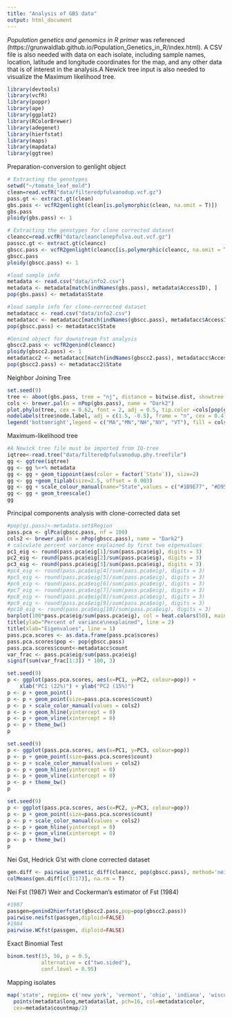 ```yaml
---
title: "Analysis of GBS data"
output: html_document
---
```

*Population genetics and genomics in R primer* was referenced (https://grunwaldlab.github.io/Population_Genetics_in_R/index.html). 
A CSV file is also needed with data on each isolate, including sample names, location, latitude and longitude coordinates for the map, and any other data that is of interest in the analysis.A Newick tree input is also needed to visualize the Maximum likelihood tree. 

```r
library(devtools)
library(vcfR)
library(poppr)
library(ape)
library(ggplot2)
library(RColorBrewer)
library(adegenet)
library(hierfstat)
library(maps)
library(mapdata)
library(ggtree)
```

Preparation-conversion to genlight object
```r
# Extracting the genotypes
setwd("~/tomato_leaf_mold")
clean=read.vcfR("data/filteredpfulvanodup.vcf.gz")
pass.gt <- extract.gt(clean)
gbs.pass <- vcfR2genlight(clean[is.polymorphic(clean, na.omit = T)])
gbs.pass
ploidy(gbs.pass) <- 1
```

```r
# Extracting the genotypes for clone corrected dataset
cleancc=read.vcfR("data/cleanclonepfulva.out.vcf.gz")
passcc.gt <- extract.gt(cleancc)
gbscc.pass <- vcfR2genlight(cleancc[is.polymorphic(cleancc, na.omit = T)])
gbscc.pass
ploidy(gbscc.pass) <- 1
```

```r
#load sample info
metadata <- read.csv("data/info2.csv")
metadata <- metadata[match(indNames(gbs.pass), metadata$AccessID), ]
pop(gbs.pass) <- metadata$State

#load sample info for clone-corrected dataset
metadatacc <- read.csv("data/info2.csv")
metadatacc <- metadatacc[match(indNames(gbscc.pass), metadatacc$AccessID), ]
pop(gbscc.pass) <- metadatacc$State

#Genind object for downstream Fst analysis
gbscc2.pass <- vcfR2genind(cleancc)
ploidy(gbscc2.pass) <- 1
metadatacc2 <- metadatacc[match(indNames(gbscc2.pass), metadatacc$AccessID), ]
pop(gbscc2.pass) <- metadatacc2$State
```

Neighbor Joining Tree
```r
set.seed(9)
tree <- aboot(gbs.pass, tree = "nj", distance = bitwise.dist, showtree = F, sample = 1000, cutoff = 50, quiet = T, root=TRUE)
cols <- brewer.pal(n = nPop(gbs.pass), name = "Dark2")
plot.phylo(tree, cex = 0.62, font = 2, adj = 0.5, tip.color =cols[pop(gbs.pass)])
nodelabels(tree$node.label, adj = c(1.5, -0.5), frame = "n", cex = 0.4,font = 2, xpd = TRUE)
legend('bottomright',legend = c("MA","MN","NH","NY", "VT"), fill = cols, border = FALSE, bty = "n", cex = 1)
```

Maximum-likelihood tree
```r
#A Newick tree file must be imported from IQ-tree 
iqtree<-read.tree("data/filteredpfulvanodup.phy.treefile")
gg <- ggtree(iqtree)
gg <- gg %<+% metadata
gg <- gg + geom_tippoint(aes(color = factor(`State`)), size=2)
gg <- gg +geom_tiplab(size=2.5, offset = 0.003)
gg <- gg + scale_colour_manual(name="State",values = c("#1B9E77", "#D95F02", "#7570B3","#E7298A" , "#66A61E"))
gg <- gg + geom_treescale()
gg
```

Principal components analysis with clone-corrected data set
```r
#pop(gi.pass)<-metadata.set$Region
pass.pca <- glPca(gbscc.pass, nf = 100)
cols2 <- brewer.pal(n = nPop(gbscc.pass), name = "Dark2")
# calculate percent variance explained by first two eigenvalues
pc1_eig <- round(pass.pca$eig[1]/sum(pass.pca$eig), digits = 3)
pc2_eig <- round(pass.pca$eig[2]/sum(pass.pca$eig), digits = 3)
pc3_eig <- round(pass.pca$eig[3]/sum(pass.pca$eig), digits = 3)
#pc4_eig <- round(pass.pca$eig[4]/sum(pass.pca$eig), digits = 3)
#pc5_eig <- round(pass.pca$eig[5]/sum(pass.pca$eig), digits = 3)
#pc6_eig <- round(pass.pca$eig[6]/sum(pass.pca$eig), digits = 3)
#pc7_eig <- round(pass.pca$eig[7]/sum(pass.pca$eig), digits = 3)
#pc8_eig <- round(pass.pca$eig[8]/sum(pass.pca$eig), digits = 3)
#pc9_eig <- round(pass.pca$eig[9]/sum(pass.pca$eig), digits = 3)
#pc10_eig <- round(pass.pca$eig[10]/sum(pass.pca$eig), digits = 3)
barplot(100*pass.pca$eig/sum(pass.pca$eig), col = heat.colors(50), main="PCA Eigenvalues")
title(ylab="Percent of variance\nexplained", line = 2)
title(xlab="Eigenvalues", line = 1)
pass.pca.scores <- as.data.frame(pass.pca$scores)
pass.pca.scores$pop <- pop(gbscc.pass)
pass.pca.scores$count<-metadatacc$count
var_frac <- pass.pca$eig/sum(pass.pca$eig)
signif(sum(var_frac[1:3]) * 100, 3)

set.seed(9)
p <- ggplot(pass.pca.scores, aes(x=PC1, y=PC2, colour=pop)) +
    xlab("PC1 (22%)") + ylab("PC2 (15%)")
p <- p + geom_point()
p <- p + geom_point(size=pass.pca.scores$count)
p <- p + scale_color_manual(values = cols2) 
p <- p + geom_hline(yintercept = 0) 
p <- p + geom_vline(xintercept = 0) 
p <- p + theme_bw()
p

set.seed(9)
p <- ggplot(pass.pca.scores, aes(x=PC1, y=PC3, colour=pop)) 
p <- p + geom_point(size=pass.pca.scores$count)
p <- p + scale_color_manual(values = cols2) 
p <- p + geom_hline(yintercept = 0) 
p <- p + geom_vline(xintercept = 0) 
p <- p + theme_bw()
p

set.seed(9)
p <- ggplot(pass.pca.scores, aes(x=PC2, y=PC3, colour=pop)) 
p <- p + geom_point(size=pass.pca.scores$count)
p <- p + scale_color_manual(values = cols2) 
p <- p + geom_hline(yintercept = 0) 
p <- p + geom_vline(xintercept = 0) 
p <- p + theme_bw()
p
```

Nei Gst, Hedrick G'st with clone corrected dataset
```r
gen.diff <- pairwise_genetic_diff(cleancc, pop(gbscc.pass), method='nei')
colMeans(gen.diff[c(3:17)], na.rm = T)
```

Nei Fst (1987)
Weir and Cockerman's estimator of Fst (1984)
```r
#1987
passgen=genind2hierfstat(gbscc2.pass,pop=pop(gbscc2.pass))
pairwise.neifst(passgen,diploid=FALSE)
#1984
pairwise.WCfst(passgen, diploid=FALSE)
```

Exact Binomial Test 
```r
binom.test(15, 50, p = 0.5,
           alternative = c("two.sided"),
           conf.level = 0.95)
```

Mapping isolates
```r
map('state', region= c('new york', 'vermont', 'ohio', 'indiana', 'wisconsin', 'michigan', 'massachusetts', 'new hampshire', 'minnesota', 'iowa', 'illinois', 'penn'),add=FALSE, col='gray90', fill=T) 
  points(metadata$long,metadata$lat, pch=16, col=metadata$color,
  cex=metadata$countmap/2) 
```
